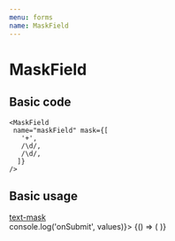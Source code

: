 ```yaml
---
menu: forms
name: MaskField
---
```



# MaskField

<Props of={MaskField} />

## Basic code

```
<MaskField
 name="maskField" mask={[
   '+',
   /\d/,
   /\d/,
  ]}
/>
```

## Basic usage

<Playground>
  <a href="https://text-mask.github.io/text-mask/" target="_blank">text-mask</a>
  <Form onSubmit={(values) => console.log('onSubmit', values)}>
    {() => ( <MaskField 
                name="maskField" 
                label="label"
                placeholder="placeholder"
                mask={[
                 '+',
                 /\d/,
                 /\d/,
              ]}
              />)}
  </Form>
</Playground>
